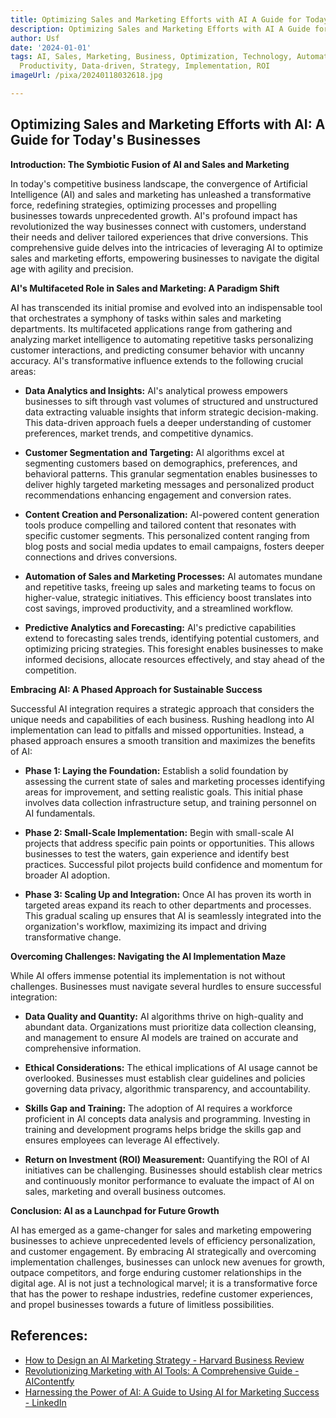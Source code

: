 ```yaml
---
title: Optimizing Sales and Marketing Efforts with AI A Guide for Today's Businesses
description: Optimizing Sales and Marketing Efforts with AI A Guide for Today's Businesses
author: Usf
date: '2024-01-01'
tags: AI, Sales, Marketing, Business, Optimization, Technology, Automation, Efficiency,
  Productivity, Data-driven, Strategy, Implementation, ROI
imageUrl: /pixa/20240118032618.jpg

---
```

## Optimizing Sales and Marketing Efforts with  AI: A Guide for Today's Businesses

**Introduction:  The  Symbiotic Fusion of AI and Sales and Marketing**

In today's competitive business landscape, the convergence of Artificial Intelligence (AI) and sales and marketing has unleashed a transformative force, redefining strategies, optimizing  processes and propelling businesses  towards unprecedented growth. AI's profound impact has revolutionized the way businesses connect with customers, understand their needs and  deliver tailored  experiences that drive conversions. This  comprehensive guide delves into the intricacies of leveraging AI to optimize sales and marketing efforts, empowering businesses to navigate  the digital age with  agility and precision.

**AI's Multifaceted Role in Sales and Marketing: A Paradigm Shift**

AI has transcended its initial  promise and evolved into an indispensable tool  that orchestrates a symphony  of tasks within sales and marketing departments. Its multifaceted applications range from gathering and  analyzing market intelligence to  automating repetitive tasks personalizing  customer interactions, and  predicting consumer behavior with uncanny accuracy. AI's transformative influence  extends to the following crucial areas:

- **Data Analytics and Insights:** AI's analytical prowess empowers businesses to sift through vast volumes of structured and unstructured data  extracting valuable insights that inform strategic  decision-making. This data-driven approach fuels a deeper understanding of customer preferences, market trends, and  competitive dynamics.

- **Customer Segmentation and Targeting:** AI algorithms excel at segmenting customers based on demographics,  preferences, and behavioral patterns. This granular segmentation enables  businesses to deliver highly targeted marketing messages and personalized product recommendations enhancing engagement and conversion rates.

- **Content Creation and  Personalization:** AI-powered content generation tools produce compelling and tailored content that resonates with specific customer segments. This personalized content ranging from blog posts and social media updates to  email campaigns, fosters deeper  connections and drives conversions.

- **Automation  of Sales and Marketing Processes:** AI automates mundane and  repetitive tasks, freeing up sales and marketing teams to focus on higher-value, strategic initiatives. This efficiency boost translates into cost savings, improved productivity, and a streamlined workflow.

- **Predictive Analytics and Forecasting:** AI's predictive capabilities extend to forecasting sales trends, identifying potential customers, and optimizing pricing strategies. This  foresight enables businesses to  make informed decisions, allocate resources effectively, and stay ahead of the competition.

**Embracing AI: A Phased  Approach  for Sustainable Success**

Successful AI integration requires a strategic approach  that considers the unique needs  and capabilities of each business. Rushing headlong into  AI implementation can  lead to pitfalls and missed opportunities. Instead, a phased approach ensures a smooth transition and maximizes the benefits of AI:

- **Phase 1: Laying  the Foundation:**  Establish a solid foundation by assessing the current state of sales  and marketing processes identifying areas for improvement, and setting realistic goals. This initial phase involves  data collection infrastructure setup, and training personnel on AI fundamentals.

- **Phase 2: Small-Scale Implementation:**  Begin with small-scale AI projects that address specific pain points  or opportunities. This allows businesses to test the waters, gain experience  and identify best practices. Successful pilot  projects  build confidence  and momentum for broader AI adoption.

- **Phase 3: Scaling Up  and Integration:** Once AI has proven its worth in targeted  areas expand its reach to other departments and  processes. This  gradual scaling up ensures that AI is seamlessly integrated into the  organization's workflow, maximizing its impact and driving transformative change.

**Overcoming Challenges: Navigating the AI Implementation Maze**

While AI offers immense potential its  implementation is not  without challenges. Businesses must navigate several hurdles to ensure successful integration:

-  **Data Quality and Quantity:** AI algorithms thrive on high-quality  and abundant data.  Organizations must prioritize data collection cleansing,  and management to ensure AI models  are  trained on  accurate and comprehensive information.

- **Ethical Considerations:** The ethical implications of AI usage cannot be overlooked. Businesses must  establish clear guidelines and policies governing data privacy, algorithmic transparency, and accountability.

- **Skills Gap  and Training:** The  adoption of AI requires  a workforce proficient  in AI concepts data analysis and programming. Investing in training and development programs helps bridge the skills gap and ensures employees can leverage  AI effectively.

- **Return on Investment (ROI)  Measurement:** Quantifying the ROI of AI initiatives can be challenging. Businesses should establish clear metrics and continuously monitor performance to evaluate the impact of AI on sales, marketing and overall business outcomes.

**Conclusion: AI as a Launchpad for Future Growth**

AI has emerged as a  game-changer for sales and marketing empowering businesses to achieve unprecedented levels of efficiency personalization, and customer engagement. By embracing AI strategically and overcoming implementation challenges, businesses can  unlock new avenues for growth, outpace competitors, and forge enduring customer  relationships in  the digital age. AI is not just a  technological marvel; it is a transformative force that  has the power to reshape industries, redefine customer experiences, and propel businesses towards  a  future  of limitless possibilities.

## References:
- [How to Design an AI Marketing Strategy - Harvard Business Review](https://hbr.org/2021/07/how-to-design-an-ai-marketing-strategy)
- [Revolutionizing Marketing with AI Tools: A Comprehensive Guide - AIContentfy](https://aicontentfy.com/en/blog/revolutionizing-marketing-with-ai-tools-comprehensive-guide)
- [Harnessing the Power of AI: A Guide to Using AI for Marketing Success - LinkedIn](https://www.linkedin.com/pulse/harnessing-power-ai-guide-using-marketing-success-nancy-githumbi)
